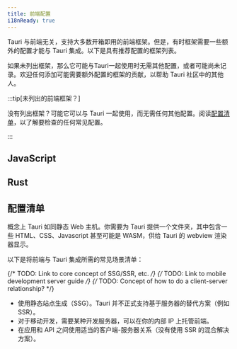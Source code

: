 ```yaml
---
title: 前端配置
i18nReady: true
---
```



Tauri 与前端无关，支持大多数开箱即用的前端框架。但是，有时框架需要一些额外的配置才能与 Tauri 集成。以下是具有推荐配置的框架列表。

如果未列出框架，那么它可能与Tauri一起使用时无需其他配置，或者可能尚未记录。欢迎任何添加可能需要额外配置的框架的贡献，以帮助 Tauri 社区中的其他人。

:::tip[未列出的前端框架？]

没有列出框架？可能它可以与 Tauri 一起使用，而无需任何其他配置。阅读[配置清单](#配置清单)，以了解要检查的任何常见配置。

:::

## JavaScript

<CardGrid>
	<LinkCard title="Next.js" href="/zh-cn/guides/frontend/nextjs" />
	<LinkCard title="Nuxt" href="/zh-cn/guides/frontend/nuxt" />
	<LinkCard title="Qwik" href="/zh-cn/guides/frontend/qwik" />
	<LinkCard title="Svelte" href="/zh-cn/guides/frontend/svelte" />
	<LinkCard title="Vite" href="/zh-cn/guides/frontend/vite" />
	<LinkCard title="Webpack" href="/zh-cn/guides/frontend/webpack" />
</CardGrid>

## Rust

<CardGrid>
	<LinkCard title="Leptos" href="/zh-cn/guides/frontend/leptos" />
	<LinkCard title="Sycamore" href="/zh-cn/guides/frontend/sycamore" />
	<LinkCard title="Trunk" href="/zh-cn/guides/frontend/trunk" />
	<LinkCard title="Yew" href="/zh-cn/guides/frontend/yew" />
</CardGrid>

## 配置清单

概念上 Tauri 如同静态 Web 主机。你需要为 Tauri 提供一个文件夹，其中包含一些 HTML、CSS、Javascript 甚至可能是 WASM，供给 Tauri 的 webview 渲染器显示。

以下是将前端与 Tauri 集成所需的常见场景清单：

{/* TODO: Link to core concept of SSG/SSR, etc. */}
{/* TODO: Link to mobile development server guide */}
{/* TODO: Concept of how to do a client-server relationship? */}

- 使用静态站点生成（SSG）。Tauri 并不正式支持基于服务器的替代方案（例如 SSR）。
- 对于移动开发，需要某种开发服务器，可以在你的内部 IP 上托管前端。
- 在应用和 API 之间使用适当的客户端-服务器关系（没有使用 SSR 的混合解决方案）。

